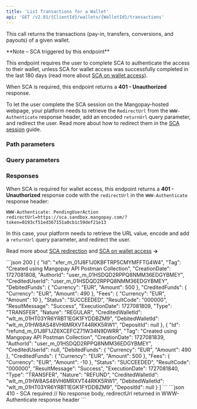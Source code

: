 ```yaml
---
title: 'List Transactions for a Wallet'  
api: 'GET /v2.01/{ClientId}/wallets/{WalletId}/transactions'  
---
```





  

This call returns the transactions (pay-in, transfers, conversions, and payouts) of a given wallet.

<Note>
**Note – SCA triggered by this endpoint**

This endpoint requires the user to complete SCA to authenticate the access to their wallet, unless SCA for wallet access was successfully completed in the last 180 days (read more about [SCA on wallet access](/guides/sca/wallets)).

When SCA is required, this endpoint returns a **401 - Unauthorized** response.

To let the user complete the SCA session on the Mangopay-hosted webpage, your platform needs to retrieve the `RedirectUrl` from the `WWW-Authenticate` response header, add an encoded `returnUrl` query parameter, and redirect the user. Read more about how to redirect them in the [SCA session](/guides/sca/session) guide.
</Note>

### Path parameters  

<WalletId />  

### Query parameters  

<ScaContext/>

<Status />  

<ResultCode />  

<BeforeDate1 />  

<AfterDate1 />  

<Type />  

<Nature />  

### Responses  

<AccordionGroup>
<Accordion title="200">
<Array_Transactions1Response />
</Accordion>
</AccordionGroup>

<AccordionGroup>

<Accordion title="401 - SCA required" defaultOpen>  

When SCA is required for wallet access, this endpoint returns a **401 - Unauthorized** response code with the `redirectUrl` in the `WWW-Authenticate` response header: 

```HTTP 401 response header
WWW-Authenticate: PendingUserAction redirectUrl=https://sca.sandbox.mangopay.com/?token=0193cf51ed367151a0cb1c59def21e13
```

In this case, your platform needs to retrieve the URL value, encode and add a `returnUrl` query parameter, and redirect the user.

Read more about [SCA redirection](/guides/sca/) and [SCA on wallet access](/guides/sca/wallets) **&rarr;**
</Accordion>

</AccordionGroup>

<ResponseExample>
```json 200  
[
    {
        "Id": "xfer_m_01J8F1J0KBFTRP5CMYMFFTG4W4",
        "Tag": "Created using Mangopay API Postman Collection",
        "CreationDate": 1727081808,
        "AuthorId": "user_m_01HSDQD2RPPQ8NMM36EDGYBMEY",
        "CreditedUserId": "user_m_01HSDQD2RPPQ8NMM36EDGYBMEY",
        "DebitedFunds": {
            "Currency": "EUR",
            "Amount": 500
        },
        "CreditedFunds": {
            "Currency": "EUR",
            "Amount": 490
        },
        "Fees": {
            "Currency": "EUR",
            "Amount": 10
        },
        "Status": "SUCCEEDED",
        "ResultCode": "000000",
        "ResultMessage": "Success",
        "ExecutionDate": 1727081809,
        "Type": "TRANSFER",
        "Nature": "REGULAR",
        "CreditedWalletId": "wlt_m_01HT03YR6YRBT1EGK1FYDDBZM9",
        "DebitedWalletId": "wlt_m_01HW8AS48VH6MRXVT44RKK5RW1",
        "DepositId": null
    },
    {
        "Id": "refund_m_01J8F1JZ6XCEFCZ71W34N9DWRR",
        "Tag": "Created using Mangopay API Postman Collection",
        "CreationDate": 1727081839,
        "AuthorId": "user_m_01HSDQD2RPPQ8NMM36EDGYBMEY",
        "CreditedUserId": null,
        "DebitedFunds": {
            "Currency": "EUR",
            "Amount": 490
        },
        "CreditedFunds": {
            "Currency": "EUR",
            "Amount": 500
        },
        "Fees": {
            "Currency": "EUR",
            "Amount": -10
        },
        "Status": "SUCCEEDED",
        "ResultCode": "000000",
        "ResultMessage": "Success",
        "ExecutionDate": 1727081840,
        "Type": "TRANSFER",
        "Nature": "REFUND",
        "CreditedWalletId": "wlt_m_01HW8AS48VH6MRXVT44RKK5RW1",
        "DebitedWalletId": "wlt_m_01HT03YR6YRBT1EGK1FYDDBZM9",
        "DepositId": null
    }
]
```
```json 410 - SCA required
// No response body, redirectUrl returned in WWW-Authenticate response header
```
</ResponseExample>  

<RequestExample>  
    <RestNoBody />
    <PhpListTransactionsWallet />
    <NodeListTransactionsWallet />
    <RubyListTransactionsWallet />
    <ListWalletTransactionsJava />
    <PythonListWalletTransactions />
    <NetListWalletTransactions />
</RequestExample>